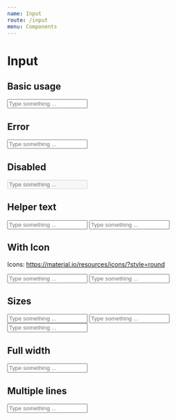 ```yaml
---
name: Input
route: /input
menu: Components
---
```



# Input

## Basic usage

<Playground>
  <Input label="Label" placeholder="Type something ..." />
</Playground>

## Error

<Playground>
  <Input label="Label" placeholder="Type something ..." error />
</Playground>

## Disabled

<Playground>
  <Input label="Label" placeholder="Type something ..." disabled />
</Playground>

## Helper text

<Playground>
  <Input label="Label" placeholder="Type something ..." helpText="Some helpful information here" />
  <Input label="Label" placeholder="Type something ..." helpText="Some helpful information here" error />
</Playground>

## With Icon

Icons: https://material.io/resources/icons/?style=round

<Playground>
  <Input label="Label" placeholder="Type something ..." startIcon="phone" />
  <Input label="Label" placeholder="Type something ..." endIcon="lock" />
</Playground>

## Sizes

<Playground>
  <Input label="Label" placeholder="Type something ..." size="sm" />
  <Input label="Label" placeholder="Type something ..." size="md" />
  <Input label="Label" placeholder="Type something ..." size="lg" />
</Playground>

## Full width

<Playground>
  <Input label="Label" placeholder="Type something ..." fullWidth />
</Playground>

## Multiple lines

<Playground>
  <Input label="Label" placeholder="Type something ..." multiline rows={4} />
</Playground>
